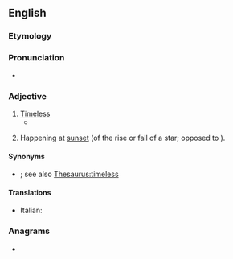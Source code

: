 ==English==

===Etymology===
{{prefix|en|a|chronic}}

===Pronunciation===
* {{IPA|en|/eɪˈkɹɒnɪk/}}

===Adjective===
{{en-adj}}

# [[timeless|Timeless]]
#* {{quote-book|en|year=2002|author={{w|Colin Jones (historian)|Colin Jones}}|title=The Great Nation|publisher=Penguin 2003|page=522|passage=Enlightenment quarrels between pro-Frankish and pro-Gaulish factions were now a political curio, and only ancient Rome and Greece – so far removed in time and space that they seemed both utopian and '''achronic''' – provided any sort of positive historical referent.}}
# {{lb|en|astronomy}} Happening at [[sunset]] (of the rise or fall of a star; opposed to {{m|en|cosmic}}).

====Synonyms====
* {{sense|timeless}} {{l|en|atemporal}}; see also [[Thesaurus:timeless]]

====Translations====
* Italian: {{t|it|acronico}}

===Anagrams===
* {{anagrams|en|a=acchinor|Charonic|anorchic|charnico|incroach}}